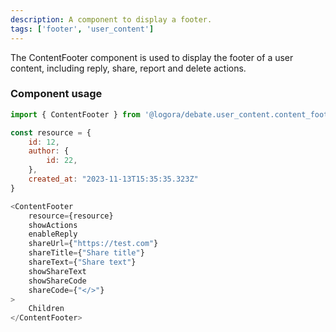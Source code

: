 ```yaml
---
description: A component to display a footer.
tags: ['footer', 'user_content']
---
```


The ContentFooter component is used to display the footer of a user content, including reply, share, report and delete actions.

### Component usage

```js
import { ContentFooter } from '@logora/debate.user_content.content_footer';
```

```js
const resource = {
    id: 12,
    author: {
        id: 22,
    },
    created_at: "2023-11-13T15:35:35.323Z"
}

<ContentFooter 
    resource={resource}
    showActions
    enableReply
    shareUrl={"https://test.com"}
    shareTitle={"Share title"}
    shareText={"Share text"}
    showShareText
    showShareCode
    shareCode={"</>"}
>
    Children
</ContentFooter>
```